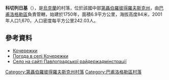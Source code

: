 {{coord|48|40|8|N|35|40|51|E|scale:30000_region:UA|display=title}}

'''科切列日基'''（{{lang-uk|Кочережки}}），是[[烏克蘭|烏克蘭]]的村落，位於該國中部[[第聶伯羅彼得羅夫斯克州|第聶伯羅彼得羅夫斯克州]]，由[[巴甫洛格勒區|巴甫洛格勒區]]負責管轄，始建於1750年，面積6.9平方公里，海拔高度84米，2001年人口1,670，人口密度每平方公里242.03人。

==參考資料==
*[http://gska2.rada.gov.ua/pls/z7502/A005?rdat1=06.12.2007&rf7571=5925 Кочережки]{{dead link|date=2018年4月 |bot=InternetArchiveBot |fix-attempted=yes }}
* [http://weather.in.ua/ua/dnepropetrovskaja/11851 Погода в селі Кочережки] {{Wayback|url=http://weather.in.ua/ua/dnepropetrovskaja/11851 |date=20160607123128 }}
* [http://www.pavl.dp.gov.ua/OBLADM/pavlograd_rda.nsf/a57ed39423da8150c2257424002d84e8/c3b6ceac134ab816c2257623005c9b5e?OpenDocument Село на сайті Павлоградської райдержадмінстрації]{{dead link|date=2018年4月 |bot=InternetArchiveBot |fix-attempted=yes }}

{{DEFAULTSORT:Кочережки}}
[[Category:第聶伯羅彼得羅夫斯克州村落|Category:第聶伯羅彼得羅夫斯克州村落]]
[[Category:巴甫洛格勒區村落|Category:巴甫洛格勒區村落]]


{{Dnipropetrovsk-geo-stub}}